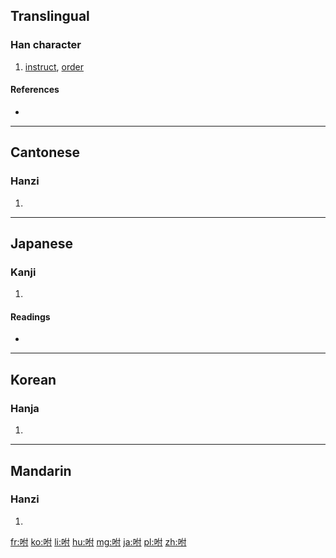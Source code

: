 ==Translingual==

===Han character===
{{Han char|rn=30|rad=口|as=05|sn=8|four=6400<sub>0</sub>|canj=口人木戈 (RODI)|ids=⿰[[口]][[付]]}}

# [[instruct]], [[order]]

====References====
* {{Han ref|kx=0185.100|dkj=03497|dj=0405.040|hdz=10604.050|uh=5490|ud=21648|bh=A94A|bd=43338}}

----

==Cantonese==

===Hanzi===
{{yue-hanzi|jyut=|y=fu6}}

# {{defn|lang=yue|sort=口05}}

----

==Japanese==

===Kanji===
{{ja-kanji|grade=|rs=口05}}

# {{defn|lang=ja|sort=口05}}

====Readings====
* {{ja-readings|on=[[ほ]] (ho), [[ぶ]] (bu)|kun=[[いいつける]] (iitsukeru)}}

----

==Korean==

===Hanja===
{{ko-hanja|hangeul=부|rv=bu|mr=pu}}

# {{defn|lang=ko|sort=口05}}

----

==Mandarin==

===Hanzi===
{{cmn-hanzi|pin=[[fù]] ([[fu4]])|wg=fu<sup>4</sup>}}

# {{defn|lang=cmn|sort=口05}}

[[fr:咐]]
[[ko:咐]]
[[li:咐]]
[[hu:咐]]
[[mg:咐]]
[[ja:咐]]
[[pl:咐]]
[[zh:咐]]